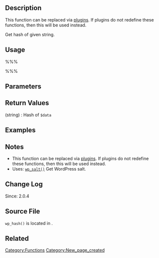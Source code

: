 == Description ==
This function can be replaced via [[Glossary#plugins|plugins]]. If plugins do not redefine these functions, then this will be used instead.

Get hash of given string. 

== Usage ==
%%%<?php wp_hash( $data, $scheme ) ?>%%%

== Parameters ==
{{Parameter|$data|string|Plain text to hash.}}
{{Parameter|$scheme|unknown||optional|'auth'}}

== Return Values ==
; (string) : Hash of <tt>$data</tt>

== Examples ==
<!-- Need creative examples. Feel free to link to external examples. -->

== Notes ==
* This function can be replaced via [[Glossary#plugins|plugins]]. If plugins do not redefine these functions, then this will be used instead.
* Uses: [[Function_Reference/wp_salt|<tt>wp_salt()</tt>]] Get WordPress salt.

== Change Log ==
Since: 2.0.4

== Source File ==
<tt>wp_hash()</tt> is located in {{Trac|wp-includes/pluggable.php}}.

== Related ==
<!--
    To Do:
    Need to find related functions.
    Need to create groups of functions and create templates to add them to a page quickly.
    Some functions may be related to many groups of functions.
-->

{{Tag Footer}}

[[Category:Functions]]
[[Category:New_page_created]]
